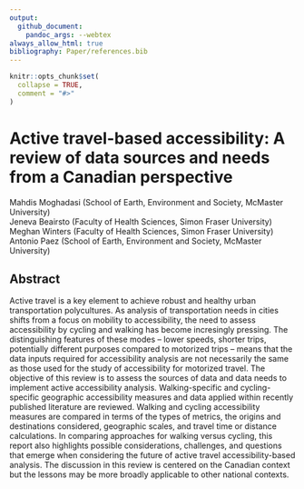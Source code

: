 ```yaml
---
output:
  github_document:
    pandoc_args: --webtex
always_allow_html: true
bibliography: Paper/references.bib
---
```


<!-- README.md is generated from README.Rmd. Please edit that file -->

```r
knitr::opts_chunk$set(
  collapse = TRUE,
  comment = "#>"
)
```

# Active travel-based accessibility: A review of data sources and needs from a Canadian perspective

<!-- badges: start -->
<!-- badges: end -->

Mahdis Moghadasi (School of Earth, Environment and Society, McMaster University)  
Jeneva Beairsto (Faculty of Health Sciences, Simon Fraser University)  
Meghan Winters (Faculty of Health Sciences, Simon Fraser University)  
Antonio Paez (School of Earth, Environment and Society, McMaster University) 

## Abstract

Active travel is a key element to achieve robust and healthy urban transportation polycultures. As analysis of transportation needs in cities shifts from a focus on mobility to accessibility, the need to assess accessibility by cycling and walking has become incresingly pressing. The distinguishing features of these modes – lower speeds, shorter trips, potentially different purposes compared to motorized trips – means that the data inputs required for accessibility analysis are not necessarily the same as those used for the study of accessibility for motorized travel. The objective of this review is to assess the sources of data and data needs to implement active accessibility analysis. Walking-specific and cycling-specific geographic accessibility measures and data applied within recently published literature are reviewed. Walking and cycling accessibility measures are compared in terms of the types of metrics, the origins and destinations considered, geographic scales, and travel time or distance calculations. In comparing approaches for walking versus cycling, this report also highlights possible considerations, challenges, and questions that emerge when considering the future of active travel accessibility-based analysis.  The discussion in this review is centered on the Canadian context but the lessons may be more broadly applicable to other national contexts.
